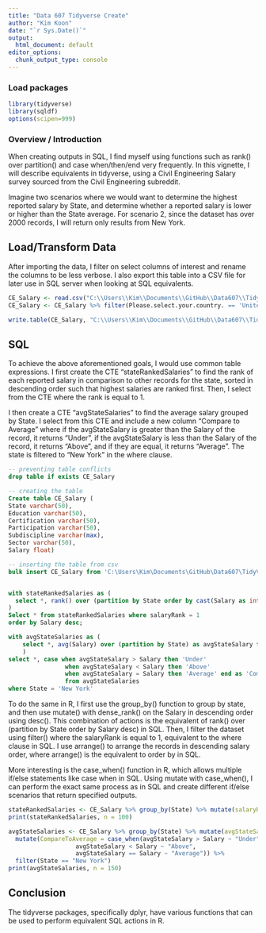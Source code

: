 ```yaml
---
title: "Data 607 Tidyverse Create"
author: "Kim Koon"
date: "`r Sys.Date()`"
output:
  html_document: default
editor_options: 
  chunk_output_type: console
---
```


### Load packages

```r
library(tidyverse)
library(sqldf)
options(scipen=999)
```

### Overview / Introduction

When creating outputs in SQL, I find myself using functions such as rank() over partition() and case when/then/end very frequently.  In this vignette, I will describe equivalents in tidyverse, using a Civil Engineering Salary survey sourced from the Civil Engineering subreddit.  

Imagine two scenarios where we would want to determine the highest reported salary by State, and determine whether a reported salary is lower or higher than the State average.  For scenario 2, since the dataset has over 2000 records, I will return only results from New York.

## Load/Transform Data

After importing the data, I filter on select columns of interest and rename the columns to be less verbose.  I also export this table into a CSV file for later use in SQL server when looking at SQL equivalents.

```r
CE_Salary <- read.csv("C:\\Users\\Kim\\Documents\\GitHub\\Data607\\TidyVerse CREATE\\2023_CE_Salary_Survey.csv", header = TRUE, sep = ",")
CE_Salary <- CE_Salary %>% filter(Please.select.your.country. == 'United States of America') %>% select(What.state.do.you.work.in., Select.your.highest.level.of.education.attainment,Select.your.highest.level.of.professional.attainment..1, Which.best.describes.your.participation.in.the.Civil.Engineering.industry., Which.sub.discipline.do.you.work.in., Do.you.work.in.the.Public.or.Private.sector., What.is.your.current.annual.salary.) %>% rename(State = What.state.do.you.work.in., Education = Select.your.highest.level.of.education.attainment, Certification = Select.your.highest.level.of.professional.attainment..1, Partitipation = Which.best.describes.your.participation.in.the.Civil.Engineering.industry., Subdiscipline = Which.sub.discipline.do.you.work.in., Sector = Do.you.work.in.the.Public.or.Private.sector., Salary = What.is.your.current.annual.salary.)

write.table(CE_Salary, "C:\\Users\\Kim\\Documents\\GitHub\\Data607\\TidyVerse CREATE\\CE_Salary.csv", quote = FALSE, row.names = FALSE, sep = ";")
```

## SQL

To achieve the above aforementioned goals, I would use common table expressions.  I first create the CTE "stateRankedSalaries" to find the rank of each reported salary in comparison to other records for the state, sorted in descending order such that highest salaries are ranked first.  Then, I select from the CTE where the rank is equal to 1.  

I then create a CTE "avgStateSalaries" to find the average salary grouped by State.  I select from this CTE and include a new column "Compare to Average" where if the avgStateSalary is greater than the Salary of the record, it returns "Under", if the avgStateSalary is less than the Salary of the record, it returns "Above", and if they are equal, it returns "Average".  The state is filtered to "New York" in the where clause.

```SQL
-- preventing table conflicts
drop table if exists CE_Salary

-- creating the table
Create table CE_Salary (
State varchar(50),
Education varchar(50),
Certification varchar(50),
Participation varchar(50),
Subdiscipline varchar(max),
Sector varchar(50),
Salary float)

-- inserting the table from csv
bulk insert CE_Salary from 'C:\Users\Kim\Documents\GitHub\Data607\TidyVerse CREATE\CE_Salary.csv' with (firstrow = 2, fieldterminator = ';', rowterminator = '\n');


with stateRankedSalaries as (
  select *, rank() over (partition by State order by cast(Salary as int) desc) as salaryRank from CE_Salary 
)
Select * from stateRankedSalaries where salaryRank = 1
order by Salary desc;

with avgStateSalaries as (
	select *, avg(Salary) over (partition by State) as avgStateSalary from CE_Salary
	)
select *, case when avgStateSalary > Salary then 'Under' 
				when avgStateSalary < Salary then 'Above'
				when avgStateSalary = Salary then 'Average' end as 'Compare to Average'
				from avgStateSalaries
where State = 'New York'
```

To do the same in R, I first use the group_by() function to group by state, and then use mutate() with dense_rank() on the Salary in descending order using desc().  This combination of actions is the equivalent of rank() over (partition by State order by Salary desc) in SQL.  Then, I filter the dataset using filter() where the salaryRank is equal to 1, equivalent to the where clause in SQL.  I use arrange() to arrange the records in descending salary order, where arrange() is the equivalent to order by in SQL.

More interesting is the case_when() function in R, which allows multiple if/else statements like case when in SQL.  Using mutate with case_when(), I can perform the exact same process as in SQL and create different if/else scenarios that return specified outputs.  

```r
stateRankedSalaries <- CE_Salary %>% group_by(State) %>% mutate(salaryRank = dense_rank(desc(Salary))) %>% filter(salaryRank == 1) %>% arrange(desc(Salary))
print(stateRankedSalaries, n = 100)

avgStateSalaries <- CE_Salary %>% group_by(State) %>% mutate(avgStateSalary = mean(Salary)) %>% 
  mutate(CompareToAverage = case_when(avgStateSalary > Salary ~ "Under",
                   avgStateSalary < Salary ~ "Above",
                   avgStateSalary == Salary ~ "Average")) %>%
  filter(State == "New York")
print(avgStateSalaries, n = 150)
```

## Conclusion

The tidyverse packages, specifically dplyr, have various functions that can be used to perform equivalent SQL actions in R.  